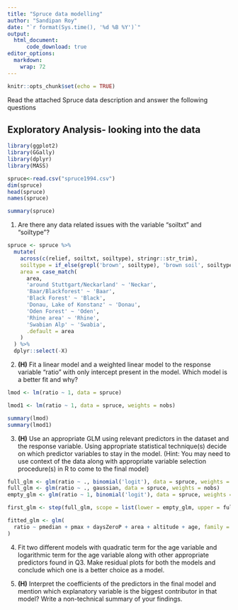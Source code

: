 ```yaml
---
title: "Spruce data modelling"
author: "Sandipan Roy"
date: "`r format(Sys.time(), '%d %B %Y')`"
output:
  html_document:
      code_download: true
editor_options: 
  markdown: 
    wrap: 72
---
```


```r
knitr::opts_chunk$set(echo = TRUE)
```

Read the attached Spruce data description and answer the following questions

## Exploratory Analysis- looking into the data
```r
library(ggplot2)
library(GGally)
library(dplyr)
library(MASS)

spruce<-read.csv("spruce1994.csv")
dim(spruce)
head(spruce)
names(spruce)

summary(spruce)
```

1. Are there any data related issues with the variable "soiltxt" and "soiltype"?

```r
spruce <- spruce %>% 
  mutate(
    across(c(relief, soiltxt, soiltype), stringr::str_trim),
    soiltype = if_else(grepl('brown', soiltype), 'brown soil', soiltype),
    area = case_match(
      area,
      'around Stuttgart/Neckarland' ~ 'Neckar',
      'Baar/Blackforest' ~ 'Baar',
      'Black Forest' ~ 'Black',
      'Donau, Lake of Konstanz' ~ 'Donau',
      'Oden Forest' ~ 'Oden',
      'Rhine area' ~ 'Rhine',
      'Swabian Alp' ~ 'Swabia',
      .default = area
    )
  ) %>% 
  dplyr::select(-X)
```

2. **(H)** Fit a linear model and a weighted linear model to the response variable "ratio" with only intercept present in the model. Which model is a better fit and why?

```r
lmod <- lm(ratio ~ 1, data = spruce)

lmod1 <- lm(ratio ~ 1, data = spruce, weights = nobs)

summary(lmod)
summary(lmod1)
```

3. **(H)** Use an appropriate GLM using relevant predictors in the dataset and the response variable. Using appropriate statistical technique(s) decide on which predictor variables to stay in the model. (Hint: You may need to use context of the data along with appropriate variable selection procedure(s) in R to come to the final model)

```r
full_glm <- glm(ratio ~ ., binomial('logit'), data = spruce, weights = nobs)
full_glm <- glm(ratio ~ ., gaussian, data = spruce, weights = nobs)
empty_glm <- glm(ratio ~ 1, binomial('logit'), data = spruce, weights = nobs)

first_glm <- step(full_glm, scope = list(lower = empty_glm, upper = full_glm), direction = 'backward', trace = 0, k = 2)

fitted_glm <- glm(
  ratio ~ pmedian + pmax + daysZeroP + area + altitude + age, family = binomial('logit'), data = spruce, weights = nobs
)
```

4. Fit two different models with quadratic term for the age variable and logarithmic term for the age variable along with other appropriate predictors found in Q3. Make residual plots for both the models and conclude which one is a better choice as a model.

5. **(H)** Interpret the coefficients of the predictors in the final model and mention which explanatory variable is the biggest contributor in that model? Write a non-technical summary of your findings.